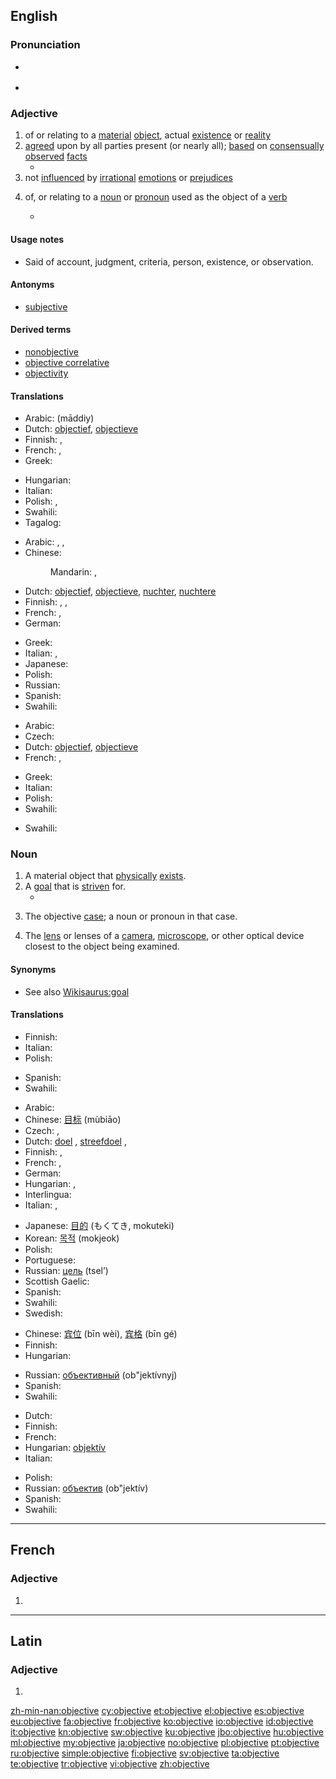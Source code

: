 ==English==

{{wikipedia|Objectivity}}

===Pronunciation===
* {{a|UK}} {{IPA|/ɒbˈdʒɛk.tɪv/|/əbˈdʒɛk.tɪv/}}
* {{a|US}} {{IPA|/əbˈdʒɛk.tɪv/}}

===Adjective===
{{en-adj}}

# of or relating to a [[material]] [[object]], actual [[existence]] or [[reality]]
# [[agree]]d upon by all parties present (or nearly all); [[base]]d on [[consensually]] [[observe]]d [[fact]]s
#* {{quote-book|passage=Engagement of employees in the Public Administration and in the wider Public Sector, ... , shall take place either by competitive entry examination or by selection on the basis of predefined and '''objective''' criteria, and shall be subject to the control of an independent authority, as specified by law.|title=[[S:Constitution of Greece|Constitution of Greece]]|year=1975}}
# not [[influence]]d by [[irrational]] [[emotion]]s or [[prejudice]]s
# {{grammar}} of, or relating to a [[noun]] or [[pronoun]] used as the object of a [[verb]]
#* {{quote-book|passage=Let us now glance at the demonstrative and relative pronouns. Of the former there are but two in English, ''this'' and ''that'', with their plural forms, ''these'' and ''those''. To them, American adds a third, ''them'', which is also the personal pronoun of the third person, '''objective''' case.|title=[[S:The American Language/Chapter 41|The American Language]]|author=H. L. Mencken|year=1921}}

====Usage notes====
* Said of account, judgment, criteria, person, existence, or observation.

====Antonyms====
* [[subjective]]<!--for which sense(s)?-->

====Derived terms====
* [[nonobjective]]
* [[objective correlative]]
* [[objectivity]]

====Translations====
{{trans-top|relating to a material object}}
* Arabic: {{Arab|[[مادي|مادّيّ]]}} (māddiy)
* Dutch: [[objectief]], [[objectieve]]
* Finnish: {{t|fi|materiaalinen}}, {{t|fi|esineellinen}}
* French: {{t+|fr|objectif|m}}, {{t+|fr|objective|f}}
* Greek: {{t+|el|αντικειμενικός|m|tr=antikeimenikós|sc=Grek}}
{{trans-mid}}
* Hungarian: {{t-|hu|tárgyi}}
* Italian: {{t-|it|oggettivo|m}}
* Polish: {{t+|pl|obiektowy|m}}, {{t+|pl|przedmiotowy|m}} 
* Swahili: {{t+|sw|shabaha|xs=Swahili}}
* Tagalog: {{t-|tl|layunin}}
{{trans-bottom}}

{{trans-top|not influenced by emotions}}
* Arabic: {{t-|ar|حقاني|tr=Haqqaaniy}},  {{t-|ar|عقلاني|tr=`aqlaaniy}},  {{t-|ar|متجرد|tr=mutajarrid}}
* Chinese:
*: Mandarin: {{t|cmn|客觀|sc=Hani}},  {{t|cmn|客观|tr=kèguān|sc=Hani}}
* Dutch: [[objectief]], [[objectieve]], [[nuchter]], [[nuchtere]]
* Finnish: {{t|fi|objektiivinen}}, {{t|fi|hyväksytty}}, {{t|fi|puolueeton}}
* French: {{t+|fr|objectif|m}}, {{t+|fr|objective|f}}
* German: {{t+|de|objektiv}}
{{trans-mid}}
* Greek: {{t+|el|αντικειμενικός|m|tr=antikeimenikós|sc=Grek}}
* Italian: {{t+|it|obiettivo}},  {{t-|it|oggettivo}}
* Japanese: {{t+|ja|客観|tr=kakukan, kakkan, kyakkan}}
* Polish: {{t+|pl|obiektywny|m}}
* Russian: {{t+|ru|объективный|tr=ob″jektívnyj}}
* Spanish: {{t+|es|objetivo}}
* Swahili: {{t+|sw|shabaha|xs=Swahili}}
{{trans-bottom}}

{{trans-top|based on observed fact}}
* Arabic: {{Arab|[[موضوعي]]}} {{IPAchar|(mauɖūʕiy)}}
* Czech: {{t-|cs|objektivní}}
* Dutch: [[objectief]], [[objectieve]]
* French: {{t+|fr|objectif|m}}, {{t+|fr|objective|f}}
{{trans-mid}}
* Greek: {{t+|el|αντικειμενικός|m|tr=antikeimenikós|sc=Grek}}
* Italian: {{t+|it|obiettivo}}
* Polish: {{t+|pl|obiektywny|m}}
* Swahili: {{t+|sw|shabaha|xs=Swahili}}
{{trans-bottom}}

{{trans-top|grammar}}
* Swahili: {{t+|sw|shabaha|xs=Swahili}}
{{trans-mid}}
{{trans-bottom}}

===Noun===
{{en-noun}}

# A material object that [[physically]] [[exist]]s.
# A [[goal]] that is [[striven]] for.
#* {{quote-book|passage=His true '''objective''' was the provision of a full, accurate, legible script for our noble but ill-dressed language; but he was led past that by his contempt for the popular Pitman system of Shorthand, which he called the Pitfall system.|title=Pygmalion|section=[[S:Pygmalion/Preface|Preface]]|author=G. B. Shaw|year=1913}}
# {{grammar}} The objective [[case]]; a noun or pronoun in that case.
# The [[lens]] or lenses of a [[camera]], [[microscope]], or other optical device closest to the object being examined.

====Synonyms====
* See also [[Wikisaurus:goal]]

====Translations====
{{trans-top|material object}}
* Finnish: {{t|fi|esine}}
* Italian: {{t+|it|obiettivo|m}}
* Polish: {{t+|pl|obiekt|m}}
{{trans-mid}}
* Spanish: {{t+|es|objetivo|m}}
* Swahili: {{t+|sw|shabaha|xs=Swahili}}
{{trans-bottom}}

{{trans-top|goal}}
* Arabic: {{Arab|[[هدف]]}} {{IPAchar|(hádaf)}} {{m}}
* Chinese: [[目标]] (mùbiāo)
* Czech: {{t+|cs|záměr|m}}, {{t+|cs|cíl|m}}
* Dutch: [[doel]] {{n}}, [[streefdoel]] {{n}}, {{t+|nl|doelstelling|f}}
* Finnish: {{t+|fi|tavoite}}, {{t+|fi|päämäärä}}
* French: {{t+|fr|objectif|m}}, {{t+|fr|but|m}}
* German: {{t+|de|Ziel|n}}
* Hungarian: {{t+|hu|cél}}, {{t+|hu|célpont}}
* Interlingua: {{t-|ia|objectivo}}
* Italian: {{t+|it|obbiettivo|m}},  {{t+|it|obiettivo|m}}
{{trans-mid}}
* Japanese: [[目的]] (もくてき, mokuteki)
* Korean: [[목적]] (mokjeok)
* Polish: {{t+|pl|cel|m}}
* Portuguese: {{t+|pt|objetivo|m}}
* Russian: [[цель]] (tsel’) {{f}}
* Scottish Gaelic: {{t-|gd|amas|m|xs=Scottish Gaelic}}
* Spanish: {{t+|es|objetivo|m}}
* Swahili: {{t+|sw|shabaha|xs=Swahili}}
* Swedish: {{t+|sv|objektiv|c}}
{{trans-bottom}}

{{trans-top|(grammar) the objective case}}
* Chinese: [[宾位]] (bīn wèi), [[宾格]] (bīn gé)
* Finnish: {{t|fi|objektiivi}}
* Hungarian: {{t+|hu|tárgyeset}}
{{trans-mid}}
* Russian: [[объективный]] (ob"jektívnyj)
* Spanish: {{t+|es|objetivo|m}}
* Swahili: {{t+|sw|shabaha|xs=Swahili}}
{{trans-bottom}}

{{trans-top|lens}}
* Dutch: {{t+|nl|objectief|n}}
* Finnish: {{t|fi|objektiivi}}
* French: {{t+|fr|objectif|m}}
* Hungarian: [[objektív]]
* Italian: {{t+|it|obiettivo|m}}
{{trans-mid}}
* Polish: {{t+|pl|obiektyw|m}}
* Russian: [[объектив]] (ob"jektív) {{m}}
* Spanish: {{t+|es|objetivo|m}}
* Swahili: {{t+|sw|shabaha|xs=Swahili}}
{{trans-bottom}}

----

==French==

===Adjective===
{{fr-adj-form|f}}

# {{feminine of|objectif|lang=fr}}

----

==Latin==

===Adjective===
{{la-adj-form|objective}}

# {{inflection of|objectivus|objectivus|voc|m|s|lang=la}}

[[zh-min-nan:objective]]
[[cy:objective]]
[[et:objective]]
[[el:objective]]
[[es:objective]]
[[eu:objective]]
[[fa:objective]]
[[fr:objective]]
[[ko:objective]]
[[io:objective]]
[[id:objective]]
[[it:objective]]
[[kn:objective]]
[[sw:objective]]
[[ku:objective]]
[[jbo:objective]]
[[hu:objective]]
[[ml:objective]]
[[my:objective]]
[[ja:objective]]
[[no:objective]]
[[pl:objective]]
[[pt:objective]]
[[ru:objective]]
[[simple:objective]]
[[fi:objective]]
[[sv:objective]]
[[ta:objective]]
[[te:objective]]
[[tr:objective]]
[[vi:objective]]
[[zh:objective]]